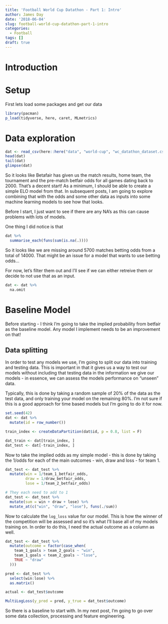 ```yaml
---
title: 'Football World Cup Datathon - Part 1: Intro'
author: James Day
date: '2018-06-04'
slug: football-world-cup-datathon-part-1-intro
categories:
  - Football
tags: []
draft: true
---
```


# Introduction



# Setup
First lets load some packages and get our data

```r
library(pacman)
p_load(tidyverse, here, caret, MLmetrics)

```

# Data exploration
```r
dat <- read_csv(here::here("data", "world-cup", "wc_datathon_dataset.csv"))
head(dat)
tail(dat)
glimpse(dat)
```

So it looks like Betafair has given us the match results, home team, the tournament and the pre-match betfair odds for all games dating back to 2000. That's a decent start! As a minimum, I should be able to create a simple ELO model from that. In subsequent posts, I am going to explore combining that with the odds and some other data as inputs into some machine learning models to see how that looks.

Before I start, I just want to see if there are any NA's as this can cause problems with lots of models.

One thing I did notice is that

```r
dat %>% 
  summarise_each(funs(sum(is.na(.))))
```
So it looks like we are missing around 5700 matches betting odds from a total of 14000. That might be an issue for a model that wants to use betting odds...

For now, let's filter them out and I'll see if we can either retreive them or decide to not use that as an input.

```r
dat <- dat %>% 
  na.omit
```

# Baseline Model
Before starting - I think I'm going to take the implied probability from betfair as the baseline model. Any model I implement needs to be an improvement on that! 

## Data splitting
In order to test any models we use, I'm going to split our data into training and testing data. This is important in that it gives us a way to test our models without including that testing data in the information we give our models - in essence, we can assess the models performance on "unseen" data. 

Typically, this is done by taking a random sample of 20% of the data as the test data, and only training your model on the remaining 80%. I'm not sure if this is a good approach for time based models but I'm going to do it for now. 

```r
set.seed(42)
dat <- dat %>%
  mutate(id = row_number())

train_index <- createDataPartition(dat$id, p = 0.8, list = F)

dat_train <- dat[train_index, ]
dat_test <- dat[-train_index, ]
```

Now to take the implied odds as my simple model - this is done by taking the 1/odds for each of the main outcomes - win, draw and loss - for team 1.

```r
dat_test <- dat_test %>%
  mutate(win = 1/team_1_betfair_odds,
         draw = 1/draw_betfair_odds,
         lose = 1/team_2_betfair_odds)

# They each need to add to 1
dat_test <- dat_test %>%
  mutate(sum = win + draw + lose) %>%
  mutate_at(c("win", "draw", "lose"), funs(./sum))
```

Now to calculate the `log_loss` value for our model. This is how the winner of the competition will be assessed and so it's what I'll base all of my models training on. In order to do this, I need the actual outcome as a column as well. 

```r
dat_test <- dat_test %>%
  mutate(outcome = factor(case_when(
    team_1_goals > team_2_goals ~ "win",
    team_1_goals < team_2_goals ~ "lose",
    TRUE ~ "draw"
  )))

pred <- dat_test %>%
  select(win:lose) %>%
  as.matrix()

actual <- dat_test$outcome

MultiLogLoss(y_pred = pred, y_true = dat_test$outcome)
```
So there is a baseline to start with. In my next post, I'm going to go over some data collection, processing and feature engineering.